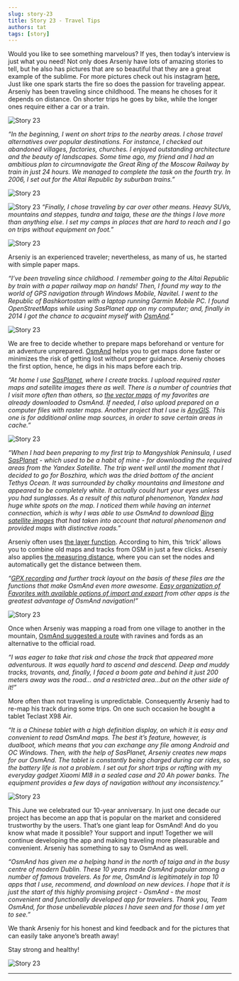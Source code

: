 ```yaml
---
slug: story-23
title: Story 23 - Travel Tips
authors: tat
tags: [story]
---
```


Would you like to see something marvelous? If yes, then today’s interview is just what you need! Not only does Arseniy have lots of amazing stories to tell, but he also has pictures that are so beautiful that they are a great example of the sublime. For more pictures check out his instagram <a href="https://www.instagram.com/comportal_/">here.</a>
Just like one spark starts the fire so does the passion for traveling appear. Arseniy has been traveling since childhood. The means he choses for it depends on distance. On shorter trips he goes by bike, while the longer ones require either a car or a train.

![Story 23](./1.jpg)

<!--truncate-->

_“In the beginning, I went on short trips to the nearby areas. I chose travel alternatives over popular destinations. For instance, I checked out abandoned villages, factories, churches. I enjoyed outstanding architecture and the beauty of landscapes._ 
_Some time ago, my friend and I had an ambitious plan to circumnavigate the Great Ring of the Moscow Railway by train in just 24 hours. We managed to complete the task on the fourth try. In 2006, I set out for the Altai Republic by suburban trains.”_

![Story 23](./2.jpg)

![Story 23](./3.jpg)
_“Finally, I chose traveling by car over other means. Heavy SUVs, mountains and steppes, tundra and taiga, these are the things I love more than anything else. I set my camps in places that are hard to reach and I go on trips without equipment on foot.”_

![Story 23](./4.jpg)

Arseniy is an experienced traveler; nevertheless, as many of us, he started with simple paper maps.

_“I’ve been traveling since childhood. I remember going to the Altai Republic by train with a paper railway map on hands! Then, I found my way to the world of GPS navigation through Windows Mobile, Navitel. I went to the Republic of Bashkortostan with a laptop running Garmin Mobile PC. I found OpenStreetMaps while using SasPlanet app on my computer; and, finally in 2014 I got the chance to acquaint myself with <a href="https://osmand.net/">OsmAnd</a>.”_

![Story 23](./5.jpg)

We are free to decide whether to prepare maps beforehand or venture for an adventure unprepared. <a href="https://osmand.net/">OsmAnd</a> helps you to get maps done faster or minimizes the risk of getting lost without proper guidance. Arseniy choses the first option, hence, he digs in his maps before each trip.

_“At home I use <a href="https://osmand.net/features/online-maps-plugin#SASPlanet">SasPlanet</a>, where I create tracks. I upload required raster maps and satellite images there as well. There is a number of countries that I visit more often than others, so <a href="https://osmand.net/features/start#Ways_to_download_maps">the vector maps</a> of my favorites are already downloaded to OsmAnd. If needed, I also upload prepared on a computer files with raster maps. Another project that I use is <a href="https://anygis.ru/Web/Html/Osmand_en">AnyGIS</a>. This one is for additional online map sources, in order to save certain areas in cache.”_

![Story 23](./6.jpg)

_“When I had been preparing to my first trip to Mangyshlak Peninsula, I used <a href="https://osmand.net/features/online-maps-plugin#SASPlanet">SasPlanet</a> - which used to be a habit of mine - for downloading the required areas from the Yandex Satellite. The trip went well until the moment that I decided to go for Boszhira, which was the dried bottom of the ancient Tethys Ocean. It was surrounded by chalky mountains and limestone and appeared to be completely white. It actually could hurt your eyes unless you had sunglasses. As a result of this natural phenomenon, Yandex had huge white spots on the map. I noticed them while having an internet connection, which is why I was able to use OsmAnd to download <a href="https://osmand.net/features/online-maps-plugin">Bing satellite images</a> that had taken into account that natural phenomenon and provided maps with distinctive roads.”_

Arseniy often uses <a href="https://osmand.net/features/online-maps-plugin">the layer function</a>. According to him, this ‘trick’ allows you to combine old maps and tracks from OSM in just a few clicks. Arseniy also applies <a href="https://osmand.net/features/measure-distance">the measuring distance</a>, where you can set the nodes and automatically get the distance between them.

_“<a href="https://osmand.net/features/trip-recording-plugin">GPX recording</a> and further track layout on the basis of these files are the functions that make OsmAnd even more awesome. <a href="https://osmand.net/features/favourites">Easy organization of Favorites with available options of import and export</a> from other apps is the greatest advantage of OsmAnd navigation!”_

![Story 23](./7.jpg)

Once when Arseniy was mapping a road from one village to another in the mountain, <a href="https://osmand.net/features/navigation#Navigation_services">OsmAnd suggested a route</a> with ravines and fords as an alternative to the official road.

_“I was eager to take that risk and chose the track that appeared more adventurous. It was equally hard to ascend and descend. Deep and muddy tracks, trovants, and, finally, I faced a boom gate and behind it just 200 meters away was the road… and a restricted area...but on the other side of it!”_

More often than not traveling is unpredictable. Consequently Arseniy had to re-map his track during some trips. On one such occasion he bought a tablet Teclast X98 Air.

_“It is a Chinese tablet with a high definition display, on which it is easy and convenient to read OsmAnd maps. The best it’s feature, however, is dualboot, which means that you can exchange any file among Android and ОС Windows. Then, with the help of SasPlanet, Arseniy creates new maps for our OsmAnd. The tablet is constantly being charged during car rides, so the battery life is not a problem. I set out for short trips or rafting with my everyday gadget Xiaomi MI8 in a sealed case and 20 Ah power banks. The equipment provides a few days of navigation without any inconsistency.”_

![Story 23](./9.jpg)

This June we celebrated our 10-year anniversary. In just one decade our project has become an app that is popular on the market and considered trustworthy by the users. That’s one giant leap for OsmAnd! And do you know what made it possible? Your support and input! Together we will continue developing the app and making traveling more pleasurable and convenient. Arseniy has something to say to OsmAnd as well.

_“OsmAnd has given me a helping hand in the north of taiga and in the busy centre of modern Dublin. These 10 years made OsmAnd popular among a number of famous travelers. As for me, OsmAnd is legitimately in top 10 apps that I use, recommend, and download on new devices. I hope that it is just the start of this highly promising project - OsmAnd - the most convenient and functionally developed app for travelers. Thank you, Team OsmAnd, for those unbelievable places I have seen and for those I am yet to see.”_

We thank Arseniy for his honest and kind feedback and for the pictures that can easily take anyone’s breath away! 

Stay strong and healthy!

![Story 23](./10.jpg)
_________________________________________________

<LinksSocial/>
<LinksTelegram/>

<AndroidStore/>
<AppleStore/>